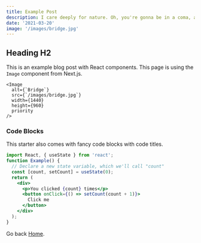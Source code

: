 ```yaml
---
title: Example Post
description: I care deeply for nature. Oh, you're gonna be in a coma, all right. He'll want to use your yacht, and I don't want this thing smelling like fish. Get me a vodka rocks. And a piece of toast. No! I was ashamed to be SEEN with you. I like being with you.
date: '2021-03-20'
image: '/images/bridge.jpg'
---
```



## Heading H2

This is an example blog post with React components. This page is using the `Image` component from Next.js.

```jsx:example-post.mdx
<Image
  alt={`Bridge`}
  src={`/images/bridge.jpg`}
  width={1440}
  height={960}
  priority
/>
```

### Code Blocks

This starter also comes with fancy code blocks with code titles.

```jsx:example.jsx
import React, { useState } from 'react';
function Example() {
  // Declare a new state variable, which we'll call "count"
  const [count, setCount] = useState(0);
  return (
    <div>
      <p>You clicked {count} times</p>
      <button onClick={() => setCount(count + 1)}>
        Click me
      </button>
    </div>
  );
}
```

Go back [Home](/).